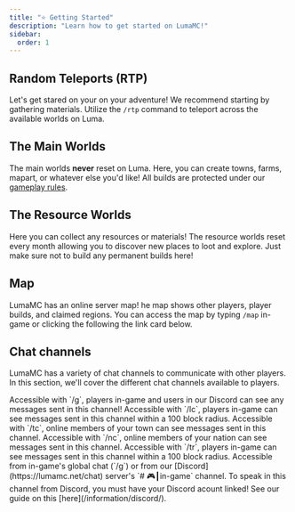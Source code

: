 ```yaml
---
title: "⭐ Getting Started"
description: "Learn how to get started on LumaMC!"
sidebar:
  order: 1
---
```



## Random Teleports (RTP)

Let's get stared on your on your adventure! We recommend starting by gathering materials. Utilize
the `/rtp` command to teleport across the available worlds on Luma.

<CenteredImage src={rtpMenu} alt="In-game RTP Menu" tailwind="w-72" />

## The Main Worlds

The main worlds **never** reset on Luma. Here, you can create towns, farms, mapart, or whatever else
you'd like! All builds are protected under our [gameplay rules](https://lumamc.net/rules).

## The Resource Worlds

Here you can collect any resources or materials! The resource worlds reset every month allowing you
to discover new places to loot and explore. Just make sure not to build any permanent builds here!

## Map

LumaMC has an online server map! he map shows other players, player builds, and claimed regions. You
can access the map by typing `/map` in-game or clicking the following the link card below.

<LinkCard
  title="View Luma's server map!"
  description="map.lumamc.net"
  href="https://map.lumamc.net"
/>

## Chat channels

LumaMC has a variety of chat channels to communicate with other players. In this section, we'll
cover the different chat channels available to players.

<CardGrid>
  <Card title="Global" icon="comment">
    Accessible with `/g`, players in-game and users in our Discord can see any messages sent in this
    channel!
  </Card>
  <Card title="Local" icon="comment-alt">
    Accessible with `/lc`, players in-game can see messages sent in this channel within a 100 block
    radius.
  </Card>
  <Card title="Town" icon="seti:twig">
    Accessible with `/tc`, online members of your town can see messages sent in this channel.
  </Card>
  <Card title="Nation" icon="seti:ionic">
    Accessible with `/nc`, online members of your nation can see messages sent in this channel.
  </Card>
  <Card title="Trade" icon="seti:yml">
    Accessible with `/tr`, players in-game can see messages sent in this channel within a 100 block
    radius.
  </Card>
  <Card title="Discord" icon="discord">
    Accessible from in-game's global chat (`/g`) or from our [Discord](https://lumamc.net/chat)
    server's `# 🎮┃in-game` channel. To speak in this channel from Discord, you must have your
    Discord acount linked! See our guide on this [here](/information/discord/).
  </Card>
</CardGrid>
